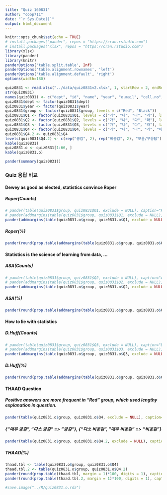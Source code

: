 ```yaml
---
title: "Quiz 160831"
author: "coop711"
date: "`r Sys.Date()`"
output: html_document
---
```


```r
knitr::opts_chunk$set(echo = TRUE)
# install.packages("pander", repos = "https://cran.rstudio.com")
# install.packages("xlsx", repos = "https://cran.rstudio.com")
library(xlsx)
library(pander)
library(knitr)
panderOptions('table.split.table', Inf)
panderOptions('table.alignment.rownames', 'left')
panderOptions('table.alignment.default', 'right')
options(width=180)
```

```r
quiz0831 <- read.xlsx("../data/quiz0831v2.xlsx", 1, startRow = 2, endRow = 86, colIndex = c(3:7, 9:14), colClasses=c(rep("character", 11)), stringsAsFactors = FALSE)
str(quiz0831)
names(quiz0831) <- c("dept", "id", "name", "year", "e.mail", "cell.no", "Q1", "Q2", "Q3", "Q4", "group")
quiz0831$dept <- factor(quiz0831$dept)
quiz0831$year <- factor(quiz0831$year)
quiz0831$group <- factor(quiz0831$group, levels = c("Red", "Black"))
quiz0831$Q1 <- factor(quiz0831$Q1, levels = c("가", "나", "다", "라"), labels = c("통계학", "통계", "자료", "통계청"))
quiz0831$Q2 <- factor(quiz0831$Q2, levels = c("가", "나", "다", "라"), labels = c("통계학", "통계", "자료", "통계청"))
quiz0831$Q3 <- factor(quiz0831$Q3, levels = c("가", "나", "다", "라"), labels = c("통계학", "통계", "자료", "통계청"))
quiz0831$Q4 <- factor(quiz0831$Q4, levels = c("가", "나", "다", "라", "마"), labels = c("매우 공감", "다소 공감", "다소 비공감", "매우 비공감", "모름/무응답"))
quiz0831$Q4.2 <- quiz0831$Q4
levels(quiz0831$Q4.2) <- c(rep("공감", 2), rep("비공감", 2), "모름/무응답")
kable(quiz0831)
quiz0831.o <- quiz0831[1:66, ]
kable(quiz0831.o)
```

```r
pander(summary(quiz0831))
```

### Quiz 응답 비교

#### Dewey as good as elected, statistics convince Roper

##### Roper(Counts) 

```r
# pander(table(quiz0831$group, quiz0831$Q1, exclude = NULL), caption="Roper")
# pander(addmargins(table(quiz0831$group, quiz0831$Q1, exclude = NULL), margin=1), caption="Roper")
pander(addmargins(table(quiz0831.o$group, quiz0831.o$Q1, exclude = NULL), margin=1))
```

##### Roper(%)

```r
pander(round(prop.table(addmargins(table(quiz0831.o$group, quiz0831.o$Q1, exclude = NULL), margin=1), margin=1)[4,]*100, digits=1), caption="Roper")
```

#### Statistics is the science of learning from data, ...

##### ASA(Counts) 

```r
# pander(table(quiz0831$group, quiz0831$Q2, exclude = NULL), caption="ASA")
# pander(addmargins(table(quiz0831$group, quiz0831$Q2, exclude = NULL), margin=1), caption="ASA")
pander(addmargins(table(quiz0831.o$group, quiz0831.o$Q2, exclude = NULL), margin=1))
```

##### ASA(%)

```r
pander(round(prop.table(addmargins(table(quiz0831.o$group, quiz0831.o$Q2, exclude = NULL), margin=1), margin=1)[4,]*100, digits=1), caption="ASA")
```

#### How to lie with statistics

##### D.Huff(Counts) 

```r
# pander(table(quiz0831$group, quiz0831$Q3, exclude = NULL), caption="D.Huff")
# pander(addmargins(table(quiz0831$group, quiz0831$Q3, exclude = NULL), margin=1), caption="D.Huff")
pander(addmargins(table(quiz0831.o$group, quiz0831.o$Q3, exclude = NULL), margin=1))
```

##### D.Huff(%)

```r
pander(round(prop.table(addmargins(table(quiz0831.o$group, quiz0831.o$Q3, exclude = NULL), margin=1), margin=1)[4,]*100, digits=1), caption="D.Huff")
```

#### THAAD Question

##### Positive answers are more frequent in "Red" group, which used lengthy explanation in question.

```r
pander(table(quiz0831.o$group, quiz0831.o$Q4, exclude = NULL), caption="THAAD")
```

##### {"매우 공감", "다소 공감" => "공감"}, {"다소 비공감", "매우 비공감" => "비공감"}

```r
pander(table(quiz0831.o$group, quiz0831.o$Q4.2, exclude = NULL), caption="THAAD")
```

##### THAAD(%)

```r
thaad.tbl <- table(quiz0831.o$group, quiz0831.o$Q4)
thaad.tbl.2 <- table(quiz0831.o$group, quiz0831.o$Q4.2)
pander(round(prop.table(thaad.tbl, margin = 1)*100, digits = 1), caption="THAAD(단위, %)")
pander(round(prop.table(thaad.tbl.2, margin = 1)*100, digits = 1), caption = "THAAD(단위, %)")
```

```r
#save.image("../R/quiz0831.o.rda")
```